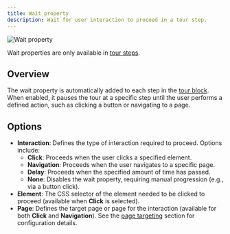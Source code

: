 ```yaml
---
title: Wait property
description: Wait for user interaction to proceed in a tour step.
---
```


![Wait property](/block-properties/wait-property.png)

<Callout>Wait properties are only available in [tour steps](/tour-block).</Callout>

## Overview

The wait property is automatically added to each step in the [tour block](/tour-block). When enabled, it pauses the tour at a specific step until the user performs a defined action, such as clicking a button or navigating to a page.

## Options

- **Interaction**: Defines the type of interaction required to proceed. Options include:
  - **Click**: Proceeds when the user clicks a specified element.
  - **Navigation**: Proceeds when the user navigates to a specific page.
  - **Delay**: Proceeds when the specified amount of time has passed.
  - **None**: Disables the wait property, requiring manual progression (e.g., via a button click).
- **Element**: The CSS selector of the element needed to be clicked to proceed (available when **Click** is selected).
- **Page**: Defines the target page or page for the interaction (available for both **Click** and **Navigation**). See the [page targeting](/block-properties/page-targeting) section for configuration details.
